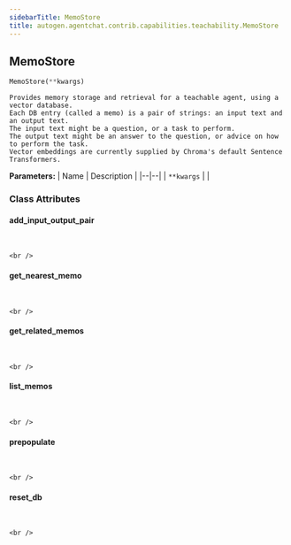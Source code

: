 ```yaml
---
sidebarTitle: MemoStore
title: autogen.agentchat.contrib.capabilities.teachability.MemoStore
---
```

<h2 id="autogen.agentchat.contrib.capabilities.teachability.MemoStore" class="doc doc-heading">
    <code class="doc-symbol doc-symbol-heading doc-symbol-class"></code>
    <span class="doc doc-object-name doc-class-name">MemoStore</span>
</h2>

```python
MemoStore(**kwargs)
```

    Provides memory storage and retrieval for a teachable agent, using a vector database.
    Each DB entry (called a memo) is a pair of strings: an input text and an output text.
    The input text might be a question, or a task to perform.
    The output text might be an answer to the question, or advice on how to perform the task.
    Vector embeddings are currently supplied by Chroma's default Sentence Transformers.

<b>Parameters:</b>
| Name | Description |
|--|--|
| `**kwargs` |  |

### Class Attributes

<code class="doc-symbol doc-symbol-heading doc-symbol-attribute"></code>
#### add_input_output_pair
<br />

    <br />

<code class="doc-symbol doc-symbol-heading doc-symbol-attribute"></code>
#### get_nearest_memo
<br />

    <br />

<code class="doc-symbol doc-symbol-heading doc-symbol-attribute"></code>
#### get_related_memos
<br />

    <br />

<code class="doc-symbol doc-symbol-heading doc-symbol-attribute"></code>
#### list_memos
<br />

    <br />

<code class="doc-symbol doc-symbol-heading doc-symbol-attribute"></code>
#### prepopulate
<br />

    <br />

<code class="doc-symbol doc-symbol-heading doc-symbol-attribute"></code>
#### reset_db
<br />

    <br />